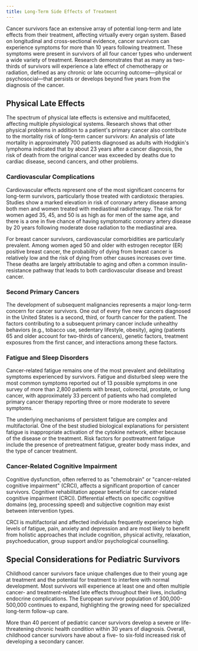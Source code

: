 ```yaml
---
title: Long-Term Side Effects of Treatment
---
```



Cancer survivors face an extensive array of potential long-term and late effects from their treatment, affecting virtually every organ system. Based on longitudinal and cross-sectional evidence, cancer survivors can experience symptoms for more than 10 years following treatment. These symptoms were present in survivors of all four cancer types who underwent a wide variety of treatment. Research demonstrates that as many as two-thirds of survivors will experience a late effect of chemotherapy or radiation, defined as any chronic or late occurring outcome—physical or psychosocial—that persists or develops beyond five years from the diagnosis of the cancer.

## Physical Late Effects

The spectrum of physical late effects is extensive and multifaceted, affecting multiple physiological systems. Research shows that other physical problems in addition to a patient's primary cancer also contribute to the mortality risk of long-term cancer survivors: An analysis of late mortality in approximately 700 patients diagnosed as adults with Hodgkin's lymphoma indicated that by about 23 years after a cancer diagnosis, the risk of death from the original cancer was exceeded by deaths due to cardiac disease, second cancers, and other problems.

### Cardiovascular Complications

Cardiovascular effects represent one of the most significant concerns for long-term survivors, particularly those treated with cardiotoxic therapies. Studies show a marked elevation in risk of coronary artery disease among both men and women treated with mediastinal radiotherapy. The risk for women aged 35, 45, and 50 is as high as for men of the same age, and there is a one in five chance of having symptomatic coronary artery disease by 20 years following moderate dose radiation to the mediastinal area.

For breast cancer survivors, cardiovascular comorbidities are particularly prevalent. Among women aged 50 and older with estrogen receptor (ER) positive breast cancer, the probability of dying from breast cancer is relatively low and the risk of dying from other causes increases over time. These deaths are largely attributable to aging and often a common insulin-resistance pathway that leads to both cardiovascular disease and breast cancer.

### Second Primary Cancers

The development of subsequent malignancies represents a major long-term concern for cancer survivors. One out of every five new cancers diagnosed in the United States is a second, third, or fourth cancer for the patient. The factors contributing to a subsequent primary cancer include unhealthy behaviors (e.g., tobacco use, sedentary lifestyle, obesity), aging (patients 65 and older account for two-thirds of cancers), genetic factors, treatment exposures from the first cancer, and interactions among these factors.

### Fatigue and Sleep Disorders

Cancer-related fatigue remains one of the most prevalent and debilitating symptoms experienced by survivors. Fatigue and disturbed sleep were the most common symptoms reported out of 13 possible symptoms in one survey of more than 2,800 patients with breast, colorectal, prostate, or lung cancer, with approximately 33 percent of patients who had completed primary cancer therapy reporting three or more moderate to severe symptoms.

The underlying mechanisms of persistent fatigue are complex and multifactorial. One of the best studied biological explanations for persistent fatigue is inappropriate activation of the cytokine network, either because of the disease or the treatment. Risk factors for posttreatment fatigue include the presence of pretreatment fatigue, greater body mass index, and the type of cancer treatment.

### Cancer-Related Cognitive Impairment

Cognitive dysfunction, often referred to as "chemobrain" or "cancer-related cognitive impairment" (CRCI), affects a significant proportion of cancer survivors. Cognitive rehabilitation appear beneficial for cancer-related cognitive impairment (CRCI). Differential effects on specific cognitive domains (eg, processing speed) and subjective cognition may exist between intervention types.

CRCI is multifactorial and affected individuals frequently experience high levels of fatigue, pain, anxiety and depression and are most likely to benefit from holistic approaches that include cognition, physical activity, relaxation, psychoeducation, group support and/or psychological counselling.

## Special Considerations for Pediatric Survivors

Childhood cancer survivors face unique challenges due to their young age at treatment and the potential for treatment to interfere with normal development. Most survivors will experience at least one and often multiple cancer- and treatment-related late effects throughout their lives, including endocrine complications. The European survivor population of 300,000-500,000 continues to expand, highlighting the growing need for specialized long-term follow-up care.

More than 40 percent of pediatric cancer survivors develop a severe or life-threatening chronic health condition within 30 years of diagnosis. Overall, childhood cancer survivors have about a five- to six-fold increased risk of developing a secondary cancer.
